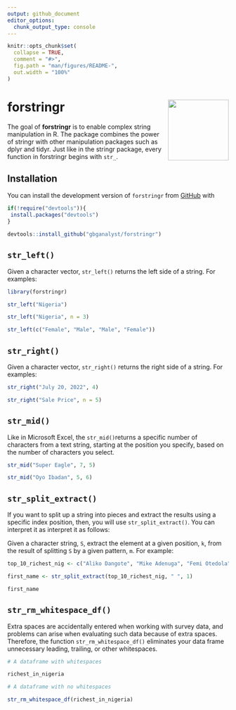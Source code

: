 ```yaml
---
output: github_document
editor_options: 
  chunk_output_type: console
---
```


<!-- README.md is generated from README.Rmd. Please edit that file -->

```r
knitr::opts_chunk$set(
  collapse = TRUE,
  comment = "#>",
  fig.path = "man/figures/README-",
  out.width = "100%"
)
```

# forstringr <a><img src='man/figures/logo.png' align="right" height="138.5" /></a>

<!-- badges: start -->
<!-- badges: end -->

The goal of **forstringr** is to enable complex string manipulation in R. The package combines the power of stringr with other manipulation packages such as dplyr and tidyr. Just like in the stringr package, every function in forstringr begins with `str_`.

## Installation

You can install the development version of `forstringr` from [GitHub](https://github.com/) with

``` r
if(!require("devtools")){
 install.packages("devtools")
}

devtools::install_github("gbganalyst/forstringr")
```

## `str_left()`

Given a character vector, `str_left()` returns the left side of a string. For examples:

```r
library(forstringr)

str_left("Nigeria")

str_left("Nigeria", n = 3)

str_left(c("Female", "Male", "Male", "Female"))
```

## `str_right()`

Given a character vector, `str_right()` returns the right side of a string. For examples:

```r

str_right("July 20, 2022", 4)

str_right("Sale Price", n = 5)
```

## `str_mid()`

Like in Microsoft Excel, the `str_mid()`returns a specific number of characters from a text string, starting at the position you specify, based on the number of characters you select.

```r
str_mid("Super Eagle", 7, 5)

str_mid("Oyo Ibadan", 5, 6)
```

## `str_split_extract()`

If you want to split up a string into pieces and extract the results using a specific index position, then, you will use `str_split_extract()`. You can interpret it as interpret it as follows:

Given a character string, `S`, extract the element at a given position, `k`, from the result of splitting `S` by a given pattern, `m`. For example:

```r
top_10_richest_nig <- c("Aliko Dangote", "Mike Adenuga", "Femi Otedola", "Arthur Eze", "Abdulsamad Rabiu", "Cletus Ibeto", "Orji Uzor Kalu", "ABC Orjiakor", "Jimoh Ibrahim", "Tony Elumelu")

first_name <- str_split_extract(top_10_richest_nig, " ", 1)

first_name
```

## `str_rm_whitespace_df()`

Extra spaces are accidentally entered when working with survey data, and problems can arise when evaluating such data because of extra spaces. Therefore, the function `str_rm_whitespace_df()` eliminates your data frame unnecessary leading, trailing, or other whitespaces.

```r
# A dataframe with whitespaces

richest_in_nigeria
```
```r
# A dataframe with no whitespaces

str_rm_whitespace_df(richest_in_nigeria)
```


